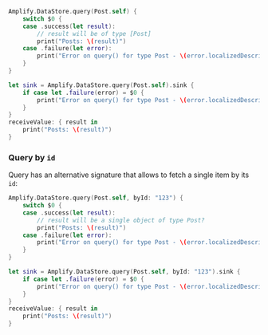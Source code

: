 <BlockSwitcher>

<Block name="Listener (iOS 11+)">

```swift
Amplify.DataStore.query(Post.self) {
    switch $0 {
    case .success(let result):
        // result will be of type [Post]
        print("Posts: \(result)")
    case .failure(let error):
        print("Error on query() for type Post - \(error.localizedDescription)")
    }
}
```

</Block>

<Block name="Combine">

```swift
let sink = Amplify.DataStore.query(Post.self).sink {
    if case let .failure(error) = $0 {
        print("Error on query() for type Post - \(error.localizedDescription)")
    }
}
receiveValue: { result in
    print("Posts: \(result)")
}
```

</Block>

</BlockSwitcher>

### Query by `id`

Query has an alternative signature that allows to fetch a single item by its `id`:

<BlockSwitcher>

<Block name="Listener (iOS 11+)">

```swift
Amplify.DataStore.query(Post.self, byId: "123") {
    switch $0 {
    case .success(let result):
        // result will be a single object of type Post?
        print("Posts: \(result)")
    case .failure(let error):
        print("Error on query() for type Post - \(error.localizedDescription)")
    }
}
```

</Block>

<Block name="Combine">

```swift
let sink = Amplify.DataStore.query(Post.self, byId: "123").sink {
    if case let .failure(error) = $0 {
        print("Error on query() for type Post - \(error.localizedDescription)")
    }
}
receiveValue: { result in
    print("Posts: \(result)")
}
```

</Block>

</BlockSwitcher>
